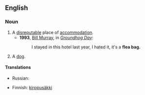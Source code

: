 ==English==

===Noun===
{{en-noun|sg=[[flea]] [[bag]]}}

# A [[disreputable]] place of [[accommodation]].
#* '''1993''', [[w:Bill Murray|Bill Murray]], in ''[[w:Groundhog Day (film)|Groundhog Day]]'':
#*: I stayed in this hotel last year, I hated it, it's a '''flea bag.'''
# {{slang}} A [[dog]].

====Translations====
{{trans-top|disreputable place of accommodation}}
* Russian: {{t|ru|клоповник|m|tr=klopóvnik}}
{{trans-mid}}
{{trans-bottom}}

{{trans-top|(slang) dog}}
* Finnish: [[kirppusäkki]]
{{trans-mid}}
{{trans-bottom}}